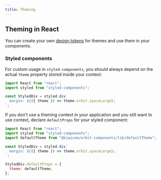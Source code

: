 ```yaml
---
title: Theming
---
```


## Theming in React

You can create your own [design tokens](/foundation/design-tokens/) for themes and use them in your components.

<ReactExample exampleId="theming" />

### Styled components

For custom usage in `styled-components`,
you should always depend on the actual `theme` property stored inside your context:

```jsx
import React from "react";
import styled from "styled-components";

const StyledDiv = styled.div`
  margin: ${({ theme }) => theme.orbit.spaceLarge};
`;
```

If you don't use a theming context in your application and you still want to use context,
declare `defaultProps` for your styled component:

```jsx
import React from "react";
import styled from "styled-components";
import defaultTheme from "@kiwicom/orbit-components/lib/defaultTheme";

const StyledDiv = styled.div`
  margin: ${({ theme }) => theme.orbit.spaceLarge};
`;

StyledDiv.defaultProps = {
  theme: defaultTheme,
};
```
